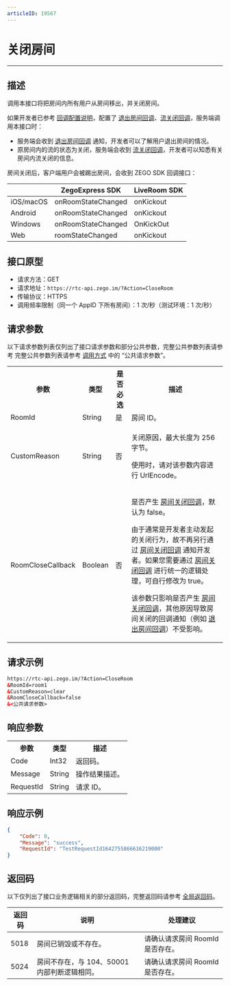 ```yaml
---
articleID: 19567
---
```




# 关闭房间

- - -

## 描述

调用本接口将把房间内所有用户从房间移出，并关闭房间。

如果开发者已参考 [回调配置说明](!Callback/Configuration_Instructions)，配置了 [退出房间回调](!Callback/Logoutroom_callback)、[流关闭回调](!Callback/Stream_Close)，服务端调用本接口时：

- 服务端会收到 [退出房间回调](!Callback/Logoutroom_callback) 通知，开发者可以了解用户退出房间的情况。
- 原房间内的流的状态为关闭，服务端会收到 [流关闭回调](!Callback/Stream_Close)，开发者可以知悉有关房间内流关闭的信息。

房间关闭后，客户端用户会被踢出房间，会收到 ZEGO SDK 回调接口：   

| |ZegoExpress SDK|LiveRoom SDK|
|-|-|-|
|iOS/macOS| onRoomStateChanged | onKickout | 
|Android| onRoomStateChanged | onKickout | 
|Windows| onRoomStateChanged | OnKickOut | 
|Web| roomStateChanged | onKickout | 


## 接口原型

- 请求方法：GET
- 请求地址：`https://rtc-api.zego.im/?Action=CloseRoom`
- 传输协议：HTTPS
- 调用频率限制（同一个 AppID 下所有房间）：1 次/秒（测试环境：1 次/秒）



## 请求参数

以下请求参数列表仅列出了接口请求参数和部分公共参数，完整公共参数列表请参考 完整公共参数列表请参考 [调用方式](./../accessing-server-apis.mdx#公共请求参数) 中的 “公共请求参数”。


<table>
  
<tbody><tr>
<th>参数</th>
<th>类型</th>
<th>是否必选</th>
<th>描述</th>
</tr>
<tr>
<td>RoomId</td>
<td>String</td>
<td>是</td>
<td>房间 ID。</td>
</tr>
<tr>
<td>CustomReason</td>
<td>String</td>
<td>否</td>
<td><p>关闭原因，最大长度为 256 字节。</p><p>使用时，请对该参数内容进行 UrlEncode。</p></td>
</tr>
<tr>
<td>RoomCloseCallback</td>
<td>Boolean</td>
<td>否</td>
<td>
<p>是否产生 <a href="!room_close_callback" target="_blank">房间关闭回调</a>，默认为 false。</p><p>由于通常是开发者主动发起的关闭行为，故不再另行通过 <a href="!room_close_callback" target="_blank">房间关闭回调</a> 通知开发者。如果您需要通过 <a href="!room_close_callback" target="_blank">房间关闭回调</a> 进行统一的逻辑处理，可自行修改为 true。</p>

<Note title="说明">
<p>该参数只影响是否产生 <a href="!room_close_callback" target="_blank">房间关闭回调</a>，其他原因导致房间关闭的回调通知（例如 <a href="!Callback/Logoutroom_callback" target="_blank">退出房间回调</a>）不受影响。</p>
</Note>

</td>
</tr>
</tbody></table>


## 请求示例

```html
https://rtc-api.zego.im/?Action=CloseRoom
&RoomId=room1
&CustomReason=clear
&RoomCloseCallback=false
&<公共请求参数>
```

## 响应参数


<table>
  
  <tbody><tr>
    <th>参数</th>
    <th>类型</th>
    <th>描述</th>
  </tr>
  <tr>
    <td>Code</td>
    <td>Int32</td>
    <td>返回码。</td>
  </tr>
  <tr>
    <td>Message</td>
    <td>String</td>
    <td>操作结果描述。</td>
  </tr>
  <tr>
    <td>RequestId</td>
    <td>String</td>
    <td>请求 ID。</td>
  </tr>
</tbody>
</table>





## 响应示例

```json
{
    "Code": 0,
    "Message": "success",
    "RequestId": "TestRequestId1642755866616219000"
}
```

## 返回码

以下仅列出了接口业务逻辑相关的部分返回码，完整返回码请参考 [全局返回码](!global_return_code)。

|返回码|说明| 处理建议 |
|-----|----|----|
| 5018 | 房间已销毁或不存在。 | 请确认请求房间 RoomId 是否存在。 |
| 5024 | 房间不存在，与 104、50001 内部判断逻辑相同。 | 请确认请求房间 RoomId 是否存在。 |
